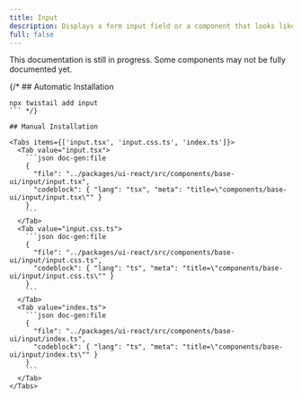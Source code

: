 ```yaml
---
title: Input
description: Displays a form input field or a component that looks like an input field.
full: false
---
```


<Callout type='warn'>
  This documentation is still in progress. Some components may not be fully documented yet.
</Callout>

{/* ## Automatic Installation

```package-install
npx twistail add input
``` */}

## Manual Installation

<Tabs items={['input.tsx', 'input.css.ts', 'index.ts']}>
  <Tab value="input.tsx">
    ```json doc-gen:file
    {
      "file": "../packages/ui-react/src/components/base-ui/input/input.tsx",
      "codeblock": { "lang": "tsx", "meta": "title=\"components/base-ui/input/input.tsx\"" }
    }
    ```
  </Tab>
  <Tab value="input.css.ts">
    ```json doc-gen:file
    {
      "file": "../packages/ui-react/src/components/base-ui/input/input.css.ts",
      "codeblock": { "lang": "ts", "meta": "title=\"components/base-ui/input/input.css.ts\"" }
    }
    ```
  </Tab>
  <Tab value="index.ts">
    ```json doc-gen:file
    {
      "file": "../packages/ui-react/src/components/base-ui/input/index.ts",
      "codeblock": { "lang": "ts", "meta": "title=\"components/base-ui/input/index.ts\"" }
    }
    ```
  </Tab>
</Tabs>
